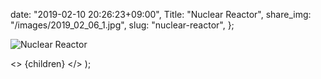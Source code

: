 
  date: "2019-02-10 20:26:23+09:00",
  Title: "Nuclear Reactor",
  share_img: "/images/2019_02_06_1.jpg",
  slug: "nuclear-reactor",
};

![Nuclear Reactor](/images/2019_02_06_1.jpg)

  <>
    <Head>
      <title>{meta.Title} | 異郷好実</title>
    </Head>
    <PostLayout meta={meta}>{children}</PostLayout>
  </>
);
